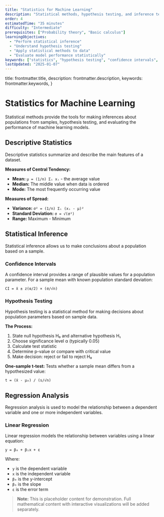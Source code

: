 ```yaml
---
title: "Statistics for Machine Learning"
description: "Statistical methods, hypothesis testing, and inference techniques used in machine learning."
order: 4
estimatedTime: "35 minutes"
difficulty: "Intermediate"
prerequisites: ["Probability theory", "Basic calculus"]
learningObjectives:
  - "Perform statistical inference"
  - "Understand hypothesis testing"
  - "Apply statistical methods to data"
  - "Evaluate model performance statistically"
keywords: ["statistics", "hypothesis testing", "confidence intervals", "regression analysis", "machine learning"]
lastUpdated: "2025-01-07"
---
```


  title: frontmatter.title,
  description: frontmatter.description,
  keywords: frontmatter.keywords,
}

# Statistics for Machine Learning

Statistical methods provide the tools for making inferences about populations from samples, hypothesis testing, and evaluating the performance of machine learning models.

## Descriptive Statistics

Descriptive statistics summarize and describe the main features of a dataset.

**Measures of Central Tendency:**
- **Mean:** `μ = (1/n) Σᵢ xᵢ` - the average value
- **Median:** The middle value when data is ordered
- **Mode:** The most frequently occurring value

**Measures of Spread:**
- **Variance:** `σ² = (1/n) Σᵢ (xᵢ - μ)²`
- **Standard Deviation:** `σ = √(σ²)`
- **Range:** Maximum - Minimum

## Statistical Inference

Statistical inference allows us to make conclusions about a population based on a sample.

### Confidence Intervals

A confidence interval provides a range of plausible values for a population parameter. For a sample mean with known population standard deviation:

```
CI = x̄ ± z(α/2) × (σ/√n)
```

### Hypothesis Testing

Hypothesis testing is a statistical method for making decisions about population parameters based on sample data.

**The Process:**
1. State null hypothesis H₀ and alternative hypothesis H₁
2. Choose significance level α (typically 0.05)
3. Calculate test statistic
4. Determine p-value or compare with critical value
5. Make decision: reject or fail to reject H₀

**One-sample t-test:** Tests whether a sample mean differs from a hypothesized value:

```
t = (x̄ - μ₀) / (s/√n)
```

## Regression Analysis

Regression analysis is used to model the relationship between a dependent variable and one or more independent variables.

### Linear Regression

Linear regression models the relationship between variables using a linear equation:

```
y = β₀ + β₁x + ε
```

Where:
- `y` is the dependent variable
- `x` is the independent variable
- `β₀` is the y-intercept
- `β₁` is the slope
- `ε` is the error term

> **Note:** This is placeholder content for demonstration. Full mathematical content with interactive visualizations will be added separately.